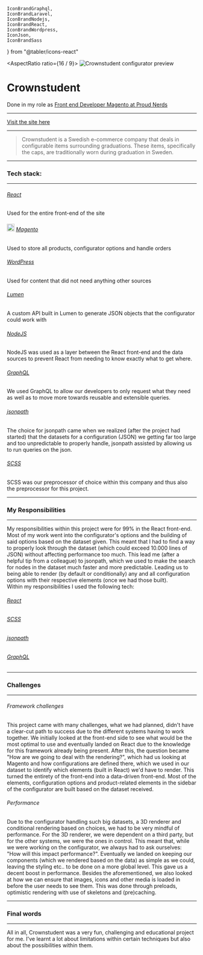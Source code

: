 	IconBrandGraphql,
	IconBrandLaravel,
	IconBrandNodejs,
	IconBrandReact,
	IconBrandWordpress,
	IconJson,
	IconBrandSass
} from "@tabler/icons-react"

<AspectRatio ratio={16 / 9}>
	<Image
		className="rounded-md shadow-md object-cover"
		fill
		priority
sizes="(max-width: 768px) 100vw, (max-width: 1200px) 50vw, 33vw"
		src="/crownstudent.png"
		alt="Crownstudent configurator preview"
	/>
</AspectRatio>
# Crownstudent
Done in my role as [Front end Developer Magento at Proud Nerds](/work-experience/proud-nerds)

---
[Visit the site here](https://crownstudent.com)
___
>Crownstudent is a Swedish e-commerce company that deals in configurable items surrounding graduations. These items, specifically the caps, are traditionally worn during graduation in Sweden.  
___  
### Tech stack:
___
######  <IconBrandReact /> [React](https://react.dev/)
Used for the entire front-end of the site
######  <Image width="20" height="20" src="/magento-2-logo.svg" alt="magento 2 logo" /> [Magento](https://business.adobe.com/nl/products/magento/magento-commerce.html)
Used to store all products, configurator options and handle orders
###### <IconBrandWordpress /> [WordPress](https://wordpress.com/)
Used for content that did not need anything other sources
######  <IconBrandLaravel /> [Lumen](https://laravel.com/)
A custom API built in Lumen to generate JSON objects that the configurator could work with 
######  <IconBrandNodejs /> [NodeJS](https://nodejs.org/en)
NodeJS was used as a layer between the React front-end and the data sources to prevent React from needing to know exactly what to get where.
###### <IconBrandGraphql /> [GraphQL](https://graphql.org/)
We used GraphQL to allow our developers to only request what they need as well as to move more towards reusable and extensible queries.
###### <IconJson /> [jsonpath](https://github.com/dchester/jsonpath)
The choice for jsonpath came when we realized (after the project had started) that the datasets for a configuration (JSON) we getting far too large and too unpredictable to properly handle, jsonpath assisted by allowing us to run queries on the json.
###### <IconBrandSass /> [SCSS](https://sass-lang.com/)
SCSS was our preprocessor of choice within this company and thus also the preprocessor for this project.
___
### My Responsibilities
___
My responsibilities within this project were for 99% in the React front-end. Most of my work went into the configurator's options and the building of said options based on the dataset given. This meant that I had to find a way to properly look through the dataset (which could exceed 10.000 lines of JSON) without affecting performance too much. This lead me (after a helpful tip from a colleague) to jsonpath, which we used to make the search for nodes in the dataset much faster and more predictable. Leading us to being able to render (by default or conditionally) any and all configuration options with their respective elements (once we had those built).
<br />
Within my responsibilities I used the following tech:
###### <IconBrandReact /> [React](https://react.dev/)
###### <IconBrandSass /> [SCSS](https://sass-lang.com/)
###### <IconJson /> [jsonpath](https://github.com/dchester/jsonpath/)
###### <IconBrandGraphql /> [GraphQL](https://graphql.org/)
---
### Challenges
___
###### Framework challenges
This project came with many challenges, what we had planned, didn't have a clear-cut path to success due to the different systems having to work together. We initially looked at the front-end side to see what would be the most optimal to use and eventually landed on React due to the knowledge for this framework already being present. After this, the question became "How are we going to deal with the rendering?", which had us looking at Magento and how configurations are defined there, which we used in our dataset to identify which elements (built in React) we'd have to render. This turned the entirety of the front-end into a data-driven front-end. Most of the elements, configuration options and product-related elements in the sidebar of the configurator are built based on the dataset received.
<br />
###### Performance
Due to the configurator handling such big datasets, a 3D renderer and conditional rendering based on choices, we had to be very mindful of performance. For the 3D renderer, we were dependent on a third party, but for the other systems, we were the ones in control. This meant that, while we were working on the configurator, we always had to ask ourselves: "How will this impact performance?". Eventually we landed on keeping our components (which we rendered based on the data) as simple as we could, leaving the styling etc.. to be done on a more global level. This gave us a decent boost in performance. Besides the aforementioned, we also looked at how we can ensure that images, icons and other media is loaded in before the user needs to see them. This was done through preloads, optimistic rendering with use of skeletons and (pre)caching.
___
### Final words
___
All in all, Crownstudent was a very fun, challenging and educational project for me. I've learnt a lot about limitations within certain techniques but also about the possibilities within them.
